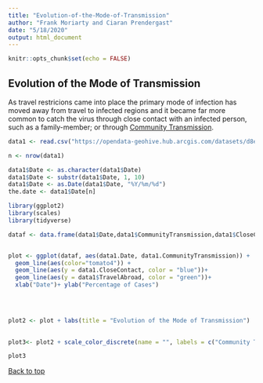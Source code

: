 ```yaml
---
title: "Evolution-of-the-Mode-of-Transmission"
author: "Frank Moriarty and Ciaran Prendergast"
date: "5/18/2020"
output: html_document
---
```


```r
knitr::opts_chunk$set(echo = FALSE)
```

## Evolution of the Mode of Transmission

As travel restricions came into place the primary mode of infection has moved away from travel to infected regions and it became far more common to catch the virus through close contact with an infected person, such as a family-member; or through [Community Transmission](https://en.wikipedia.org/wiki/Transmission_(medicine)). 

```r
data1 <- read.csv("https://opendata-geohive.hub.arcgis.com/datasets/d8eb52d56273413b84b0187a4e9117be_0.csv?outSR=%7B%22latestWkid%22%3A3857%2C%22wkid%22%3A102100%7D")

n <- nrow(data1)

data1$Date <- as.character(data1$Date)
data1$Date <- substr(data1$Date, 1, 10)
data1$Date <- as.Date(data1$Date, "%Y/%m/%d")
the.date <- data1$Date[n]

library(ggplot2)
library(scales)
library(tidyverse)

dataf <- data.frame(data1$Date,data1$CommunityTransmission,data1$CloseContact,data1$TravelAbroad)


plot <- ggplot(dataf, aes(data1.Date, data1.CommunityTransmission)) +
  geom_line(aes(color="tomato4")) +
  geom_line(aes(y = data1.CloseContact, color = "blue"))+
  geom_line(aes(y = data1$TravelAbroad, color = "green"))+
  xlab("Date")+ ylab("Percentage of Cases")
  

  

plot2 <- plot + labs(title = "Evolution of the Mode of Transmission")
 

plot3<- plot2 + scale_color_discrete(name = "", labels = c("Community Transmission","Travel-Related","Close Contact"))

plot3


```
<a href="#top">Back to top</a>
<br><br><br><br>


